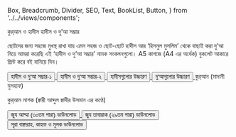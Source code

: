   Box,
  Breadcrumb,
  Divider,
  SEO,
  Text,
  BookList,
  Button,
} from '../../views/components';

<SEO pageTitle="কুর্‌আন ও হাদীস" />
<Box maxWidth={960} margin="0 auto" padding={{ xs: 3, sm: 4 }}>

<Text variant="h2" textAlign="center">
  কুর্‌আন ও হাদীস
</Text>
<Divider />
<Breadcrumb
  links={[
    { url: '/', name: 'নীড়পাতা' },
    { url: '/study-materials/', name: 'শিক্ষাপোকরণ' },
    {
      url: '/study-materials/quran-and-hadith',
      name: 'কুর্‌আন ও হাদীস',
      isCurrentPage: true,
    },
  ]}
/>
<Divider />

<Text variant="h4" color="primary2">
  হাদীস ও দু’আ সম্ভার
</Text>

ছোটদের জন্য সহজে মুখস্থ রাখা যায় এমন সহজ ও ছোট-ছোট হাদীস আর ‘হিসনুল মুসলিম’ থেকে বাছাই করা দু’আ নিয়ে আমরা করেছি এই ‘হাদীস ও দু’আ সম্ভার’ নামক সংকলনগুলো। A5 কাগজে (A4 এর অর্ধেক) বুকলেট আকারে প্রিন্ট করে বই বানিয়ে দিন।

<Box textAlign="center" mb={3}>
  <a
    href="https://drive.google.com/file/d/1OrYRtxFl_lre-pqpbft2FXw8wyO7d0qt/view?usp=sharing"
    target="_blank"
    rel="noreferrer noopener"
  >
    <Button variant="primary">হাদীস ও দু'আ সম্ভার-১</Button>
  </a>
</Box>

<Box textAlign="center">
  <a
    href="https://drive.google.com/file/d/1mAiuxAmX2zgFWya2mKNnrEgv031DKGHF/view?usp=sharing"
    target="_blank"
    rel="noreferrer noopener"
  >
    <Button variant="primary">হাদীস ও দু'আ সম্ভার-২</Button>
  </a>
</Box>

<Box textAlign="center" mt={32}>
  <a
    href="https://drive.google.com/drive/folders/1hIpV_XLvBxz9EbViW0OVid9ktrTs2GSD?usp=sharing"
    target="_blank"
    rel="noreferrer noopener"
  >
    <Button variant="primary">হাদীসগুলোর উচ্চারণ</Button>
  </a>
</Box>

<Box textAlign="center" mt={16}>
  <a
    href="https://drive.google.com/drive/folders/1S1uFqGDugrLAIoCulJG-BOLzW9cZ9K1l?usp=sharing"
    target="_blank"
    rel="noreferrer noopener"
  >
    <Button variant="primary">দু'আগুলোর উচ্চারণ</Button>
  </a>
</Box>

<Text variant="h4" color="primary2">
  কুর্‌আন (মাদানী মুসহাফ)
</Text>

<Text>কুর্‌আন মাশক (ক্বারী আব্দুল ক্বাদীর উসমান এর কণ্ঠে)</Text>

<Box textAlign="center">
  <a
    href="https://drive.google.com/drive/folders/1f7zYQY2ov_PCy8OD5n-xMytC2huuBlY0?usp=sharing"
    target="_blank"
    rel="noreferrer noopener"
  >
    <Button variant="primary">জুয আম্মা (৩০তম পারা) ডাউনলোড</Button>
  </a>
</Box>

<Box textAlign="center" my={3}>
  <a
    href="https://drive.google.com/drive/folders/1CoJNuAxl4ZGeBO983jVUSl_Rysfa2Q7d?usp=sharing"
    target="_blank"
    rel="noreferrer noopener"
  >
    <Button variant="primary">জুয তাবারাক (২৯তম পারা) ডাউনলোড</Button>
  </a>
</Box>

<Box textAlign="center" mt={3}>
  <a
    href="https://drive.google.com/file/d/1SUvscfRQdQtZ4QdTTl9kOQ9wBRObOs1t/view?usp=sharing"
    target="_blank"
    rel="noreferrer noopener"
  >
    <Button variant="primary">সূরা বাক্বারাহ, কাহফ ও মূলক ডাউনলোড</Button>
  </a>
</Box>

</Box>
